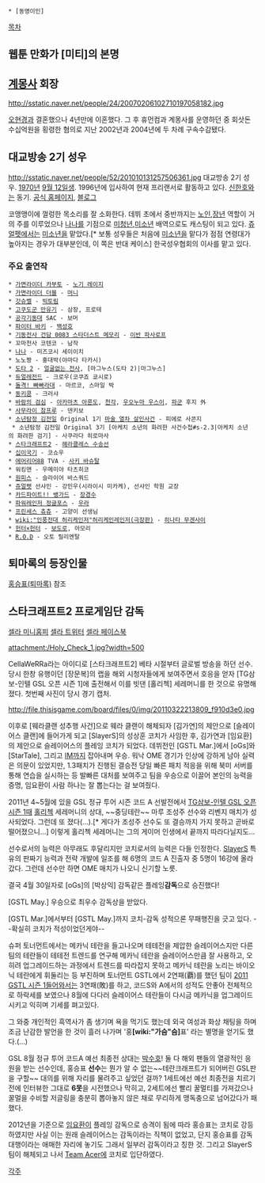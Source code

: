  * [동명이인]

[[목차]]
== 웹툰 만화가 [미티]의 본명 ==

== [[계몽사]] 회장 ==
http://sstatic.naver.net/people/24/20070206102710197058182.jpg

[[오현경]]과 결혼했으나 4년만에 이혼했다. 그 후 휴먼컴과 계몽사를 운영하던 중 회삿돈 수십억원을 횡령한 혐의로 지난 2002년과 2004년에 두 차례 구속수감됐다.

== 대교방송 2기 성우 ==
http://sstatic.naver.net/people/52/201010131257506361.jpg
대교방송 2기 성우. [[1970년]] [[9월 12일]]생. 1996년에 입사하여 현재 프리랜서로 활동하고 있다. [[신한호]]와는 동기. [http://www.thesori.co.kr/ 공식 홈페이지], [http://blog.naver.com/hkvoice 블로그]

코맹맹이에 껄렁한 목소리를 잘 소화한다. 데뷔 초에서 중반까지는 [[노인]],[[장년]] 역할이 거의 주를 이루었으나 [[나나]]를 기점으로 [[미청년]],[[미소년]] 배역으로도 캐스팅이 되고 있다. [[쥬얼펫]]에서는 [[미소년]]을 맡았다.[* 보통 성우들은 처음에 [[미소년]]을 맡다가 점점 연령대가 높아지는 경우가 대부분인데, 이 쪽은 반대 케이스] 한국성우협회의 이사를 맡고 있다.

=== 주요 출연작 ===
 * [[가면라이더 카부토]] - [[노기 레이지]]
 * [[가면라이더 더블]] - [[머니 도펀트|머니]]
 * [[금색의 갓슈|갓슈벨]] - [[빅토림]]
 * [[고쿠도군 만유기]] - 삼장, 프로테
 * [[공각기동대]] SAC - 보머
 * [[그래플러 바키|파이터 바키]] - [[시노기 코우쇼|백성호]]
 * [[기동전사 건담 0083 스타더스트 메모리]] - [[이반 파사로프]]
 * 꼬마천사 코텐코 - 남작
 * [[나나]] - 미즈코시 세이이치
 * 노노짱 - 홍대박(야마다 타카시)
 * [[도타 2]] - [[얼굴없는 전사]], [마그누스(도타 2)|마그누스]
 * [[듀얼마스터즈|듀얼레전드]] - 크로우(코쿠죠 쿄시로)
 * [[돌격! 빳빠라대|돌격! 빠빠라대]] - 마르코, 스마일 박
 * [[동키콩]] - 크러샤
 * [[바람의 검심]] - [[아카마츠 아룬도]], [[센카쿠|천각]], [[우오누마 우스이]], [[파군]] 후지 外
 * [[사무라이 참프루]] - 덴키보
 * [[소년탐정 김전일]] Original 1기 [[마술 열차 살인사건]] - 피에로 사콘지
  * 소년탐정 김전일 Original 3기 [아케치 소년의 화려한 사건수첩#s-2.3|아케치 소년의 화려한 검기] - 사쿠라다 히로마사
 * [[스타크래프트2]] - [[헤라클레스 수송선]]
 * [[십이국기]] - 코쇼우
 * [[에어리어88]] TVA - [[사키 바슈탈]]
 * 워킹맨 - 우메미야 타츠히코
 * [[원피스]] - 슬라이어 바스쿼드
 * [[쥬얼펫]] 선샤인 - 강민우(시라이시 미카케), 선샤인 학원 교장
 * [[카드파이트!! 뱅가드/애니메이션|카드파이트!! 뱅가드]] - [[모리카와 카츠미|장경수]]
 * [[파워레인저 정글포스]] - [[우라(백수전대 가오레인저)|우라]]
 * [[프린세스 츄츄]] - 고양이 선생님
 * [[wiki:"인풍전대 허리케인저"허리케인레인저(극장판)]] - [[히나타 무겐사이]]
 * [[헌터×헌터]] - [[보도로]], 아모리
 * [[R.O.D]] - 오토 릴리엔탈

== 퇴마록의 등장인물 == 
[[홍승표(퇴마록)]] 참조

== 스타크래프트2 프로게임단 감독 ==
[http://cyworld.com/cancella 셀라 미니홈피]
[http://twitter.com/SlayerScella 셀라 트위터]
[http://http://www.facebook.com/CanCellaWeRRa 셀라 페이스북]

attachment:/Holy_Check_1.jpg?width=500

CellaWeRRa라는 아이디로 [스타크래프트2] 베타 시절부터 글로벌 방송을 하던 선수. 당시 한창 유행이던 [장문복]의 랩을 해외 시청자들에게 보여주면서 호응을 얻자 [TG삼보-인텔 GSL 오픈 시즌 1]에 출전해서 이를 빗댄 [홀리첵] 세레머니를 한 것으로 유명해졌다. 첫번째 사진이 당시 경기 캡처.

http://file.thisisgame.com/board/files/0/img/20110322213809_f910d3e0.jpg

이후로 [웨라클랜 성추행 사건]으로 웨라 클랜이 해체되자 [김가연]의 제안으로 [슬레이어스 클랜]에 들어가게 되고 [SlayerS]의 성상훈 코치가 사임한 후, 김가연과 [임요환]의 제안으로 슬레이어스의 플레잉 코치가 되었다. 데뷔전인 [GSTL Mar.]에서 [oGs]와 [StarTale], 그리고 [[IM]]까지 잡아내며 우승. 워낙 OME 경기가 인상에 강하게 남아 실력은 의문이 있었지만, 1.3패치가 진행된 결승전 당일 빠른 패치 적응을 위해 북미 서버를 통해 연습을 실시하는 등 발빠른 대처를 보여주고 팀을 우승으로 이끌어 본인의 능력을 증명, 임요환이 사람 하나는 잘 뽑는다는 걸 보여줬다.

2011년 4~5월에 있을 GSL 정규 투어 시즌 코드 A 선발전에서 [[TG삼보-인텔 GSL 오픈 시즌 1]]때 [[홀리첵]] 세레머니의 상대, ~~중딩테란~~ 마루 조성주 선수와 리벤지 매치가 성사되었다. 그런데 또 졌다(...).[* 게다가 조성주 선수도 또 결승까지 가지 못하고 곧바로 떨어졌으니...] 이렇게 홀리첵 세레머니는 그의 게이머 인생에서 끝까지 따라다닐지도...

선수로서의 능력은 아무래도 후달리지만 코치로서의 능력은 다들 인정한다. [[SlayerS]] 특유의 판짜기 능력과 전략 개발에 일조를 해 6명의 코드 A 진출자 중 5명이 16강에 올라갔다. 그런데 선수만 하면 OME 매치가 나오니 신기할 노릇.

결국 4월 30일자로 [oGs]의 [박상익] 감독같은 플레잉'''감독'''으로 승진했다!  

[GSTL May.] 우승으로 최우수 감독상을 받았다.

[GSTL Mar.]에서부터 [GSTL May.]까지 코치-감독 성적으론 무패행진을 긋고 있다.
--확실히 코치가 적성이었던게야--

슈퍼 토너먼트에서는 메카닉 테란을 들고나오며 테테전을  제압한 슬레이어스지만 다른 팀의 테란들이 테테전 트렌드를 연구해 메카닉 테란을 슬레이어스만큼 잘 사용하고, 오히려 업그레이드하는 과정에서 트렌드를 따라잡지 못하고 메카닉 테란을 노리는 바이오닉 테란에게 휘둘리는 등 부진하며 토너먼트 GSTL에서 2연패(覇)를 했던 팀이 [[2011 GSTL 시즌 1]]들어와서는 3연패(敗)를 하고, 코드S와 A에서의 성적도 안좋아 전체적으로 하락세를 보였으나 8월에 다다러 슬레이어스 테란들이 다시금 메카닉을 업그레이드 시키고 익히며 기세를 펴고있다.

그 와중 개인적인 흑역사가 좀 생기며 욕을 먹기도 했는데 외국 여성과 화상 채팅을 하며 조금 난감한 발언을 한 것이 흘러 나가며 '홍'''[wiki:"가슴"슴]'''표' 라는 별명을 얻기도 했다.(...)

GSL 8월 정규 투어 코드A 예선 최종전 상대는 [[박수호]]! 둘 다 해외 팬들의 열광적인 응원을 받는 선수인데, 홍승표 '''선수'''는 뭔가 알 수 없는~~테란크래프트가 되어버린 GSL판을 구할~~ 대의를 위해 자리를 물려주고 싶었던 걸까? 1세트에선 예선 최종전을 치르기 전에 인터뷰한 그대로 '''6못'''을 시전했으나 막히고, 2세트에선 빨리 꿀멀티를 가져갔으나 꿀멀을 수비할 저글링을 충분히 뽑아놓지 않은 채로 무리하게 맹독충으로 넘어갔다가 패했다.

2012년을 기준으로 [[임요환]]이 플레잉 감독으로 승격이 됨에 따라 홍승표는 코치로 강등하였지만 사실 이는 원래 슬레이어스는 감독이라는 직책이 없었고, 단지 홍승표를 감독대행이라는 애매한 자리에 놓기도 그래서 일부러 감독이라고 칭한 것. 그리고 SlayerS 팀이 해체되고 나서 [[Team Acer]]에 코치로 입단하였다.

[[각주]]
